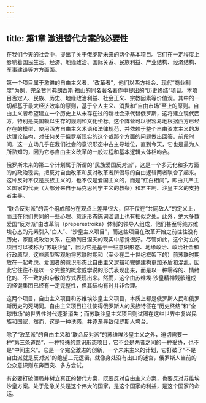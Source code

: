 ```yaml
---
---
---
```

title: 第1章 激进替代方案的必要性
---



在我们今天的社会中，提出了关于俄罗斯未来的两个基本项目。它们在一定程度上影响着国民生活、经济、地缘政治、国际关系、民族利益、产业结构、经济结构、军事建设等方方面面。

第一个项目属于激进的自由主义者、“改革者”，他们以西方社会、现代“商业制度”为例，完全赞同弗朗西斯·福山的同名著名著作中提出的“历史终结”项目。本项目否定人、民族、历史、地缘政治利益、社会正义、宗教因素等价值观。其中的一切都基于最大经济效率的原则，基于个人主义、消费和“自由市场”至上的原则。自由主义者希望建立一个历史上从未存在过的新社会来代替俄罗斯，这将建立现代西方，特别是美国赖以生存的规则和文化坐标。这个阵营可以很容易地根据西方已经存在的模型，使用西方自由主义术语和法律规范，并依赖于整个自由资本主义的发达理论结构，对任何关于俄罗斯现实的这个或那个方面的问题做出回答。前段时间，这一立场几乎在我们社会的意识形态中占主导地位，直到今天，它也是最为人所熟知的，因为它与自由主义改革的一般过程和基本逻辑大体相吻合。

俄罗斯未来的第二个计划属于所谓的“民族爱国反对派”，这是一个多元化和多方面的的政治现实，把反对自由改革和反对改革者所倡导的自由逻辑两者联合了起来。这种反对不仅是民族主义的，也不仅是爱国主义的，而是“红白相间”，即由共产主义国家的代表（大部分来自于马克思列宁主义的教条）和君主制、沙皇主义的支持者主导。

“联合反对派”的两个组成部分在观点上差异很大，但不仅在“共同敌人”的定义上，而且在他们共同的一些心理、意识形态陈词滥调上也有相似之处。此外，绝大多数爱国“反对派”由改革前（preperestroika）体制的领导人组成，他们甚至将纯苏维埃心态的元素引入“白人”、“沙皇主义项目”，而这些项目在改革开始之前往往没有历史，家庭或政治关系，在勃列日涅夫的现实中感觉很好。尽管如此，这个对立的项目可以被称为“苏联沙皇”，因为它是基于一些意识形态、地缘政治、政治社会和行政原型，这些原型客观地将苏联时期和（至少在二十世纪框架下的）前苏联时期放在一起考虑。爱国者的意识形态比自由主义逻辑和完整建构更加矛盾和混乱，因此它往往不是以一个完整的概念或学说的形式表现出来，而是以一种零碎的、情绪化的、不一致的和杂散的方式表现出来。然而，这个由苏维埃‑沙皇精神残骸组成的怪诞集团已经有一定完整性，但其结构有时并非合理。

这两个项目，自由主义项目和苏维埃沙皇主义项目，本质上都是俄罗斯人民和俄罗斯历史的死胡同。自由主义项目往往使得俄罗斯人的民族特征在“历史终结”和“全球市场”的世界性时代逐渐消失；而苏联沙皇主义项目则试图在这些世界中复兴民族和国家，然而，这是一种诱惑，并逐渐导致俄罗斯人垮台。

除了“改革派”的自由主义和“联合反对派”的苏维埃沙皇主义之外，迫切需要一种“第三条道路”，一种特殊的意识形态项目，它不会是两者之间的一种妥协，也不是“中间主义”。它是一个完全激进的创新，一个未来主义的计划，它打破了“不是自由派就是反对派”的绝望二元逻辑，就像身处没有出口的迷宫，俄罗斯人当前的公众意识则东奔西突、多方尝试。

有必要打破僵局并树立真正的替代方案，既要反对自由主义方案，也要反对苏维埃沙皇方案。处于危急关头是这个伟大的国家，是这个国家的利益，是这个国家的命运。